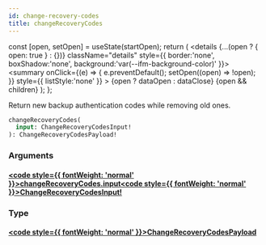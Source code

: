 ```yaml
---
id: change-recovery-codes
title: changeRecoveryCodes
---
```









  const [open, setOpen] = useState(startOpen);
  return (
    <details {...(open ? { open: true } : {})} className="details" style={{ border:'none', boxShadow:'none', background:'var(--ifm-background-color)' }}>
      <summary
        onClick={(e) => {
          e.preventDefault();
          setOpen((open) => !open);
        }}
        style={{ listStyle:'none' }}
      >
      {open ? dataOpen : dataClose}
      </summary>
      {open && children}
    </details>
  );
};








Return new backup authentication codes while removing old ones.


```graphql
changeRecoveryCodes(
  input: ChangeRecoveryCodesInput!
): ChangeRecoveryCodesPayload!
```




### Arguments

#### [<code style={{ fontWeight: 'normal' }}>changeRecoveryCodes.<b>input</b></code>](#)<Bullet />[<code style={{ fontWeight: 'normal' }}><b>ChangeRecoveryCodesInput!</b></code>](/gql-api/types/inputs/change-recovery-codes-input.mdx) <Badge class="badge badge--secondary badge--non_null" text="non-null"/> <Badge class="badge badge--secondary " text="input"/> 



### Type

#### [<code style={{ fontWeight: 'normal' }}><b>ChangeRecoveryCodesPayload</b></code>](/gql-api/types/objects/change-recovery-codes-payload.mdx) <Badge class="badge badge--secondary " text="object"/>
